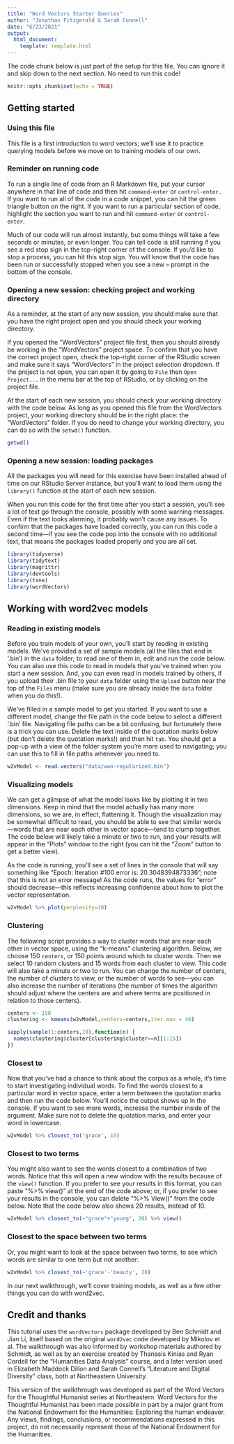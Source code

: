```yaml
---
title: "Word Vectors Starter Queries"
author: "Jonathan Fitzgerald & Sarah Connell"
date: "6/23/2021"
output:
  html_document:
    template: template.html
---
```


The code chunk below is just part of the setup for this file. You can ignore it and skip down to the next section. No need to run this code! 

```r
knitr::opts_chunk$set(echo = TRUE)
```

## Getting started 

### Using this file

This file is a first introduction to word vectors; we'll use it to practice querying models before we move on to training models of our own.   

### Reminder on running code

To run a single line of code from an R Markdown file, put your cursor anywhere in that line of code and then hit `command-enter` or `control-enter.` If you want to run all of the code in a code snippet, you can hit the green triangle button on the right. If you want to run a particular section of code, highlight the section you want to run and hit `command-enter` or `control-enter`. 

Much of our code will run almost instantly, but some things will take a few seconds or minutes, or even longer. You can tell code is still running if you see a red stop sign in the top-right corner of the console. If you'd like to stop a process, you can hit this stop sign. You will know that the code has been run or successfully stopped when you see a new `>` prompt in the bottom of the console. 

### Opening a new session: checking project and working directory

As a reminder, at the start of any new session, you should make sure that you have the right project open and you should check your working directory. 

If you opened the "WordVectors" project file first, then you should already be working in the "WordVectors" project space. To confirm that you have the correct project open, check the top-right corner of the RStudio screen and make sure it says "WordVectors" in the project selection dropdown. If the project is not open, you can open it by going to `File` then `Open Project...` in the menu bar at the top of RStudio, or by clicking on the project file. 

At the start of each new session, you should check your working directory with the code below. As long as you opened this file from the WordVectors project, your working directory should be in the right place: the "WordVectors" folder. If you do need to change your working directory, you can do so with the `setwd()` function.

```r

getwd()

```

### Opening a new session: loading packages

All the packages you will need for this exercise have been installed ahead of time on our RStudio Server instance, but you'll want to load them using the `library()` function at the start of each new session. 

When you run this code for the first time after you start a session, you’ll see a lot of text go through the console, possibly with some warning messages. Even if the text looks alarming, it probably won’t cause any issues. To confirm that the packages have loaded correctly, you can run this code a second time—if you see the code pop into the console with no additional text, that means the packages loaded properly and you are all set. 

```r

library(tidyverse)
library(tidytext)
library(magrittr)
library(devtools)
library(tsne)
library(wordVectors)

```

## Working with word2vec models

### Reading in existing models

Before you train models of your own, you'll start by reading in existing models. We've provided a set of sample models (all the files that end in '.bin') in the `data` folder; to read one of them in, edit and run the code below. You can also use this code to read in models that you've trained when you start a new session. And, you can even read in models trained by others, if you upload their .bin file to your `data` folder using the `Upload` button near the top of the `Files` menu (make sure you are already inside the `data` folder when you do this!). 

We've filled in a sample model to get you started. If you want to use a different model, change the file path in the code below to select a different '.bin' file. Navigating file paths can be a bit confusing, but fortunately there is a trick you can use. Delete the text inside of the quotation marks below (but don't delete the quotation marks!) and then hit `tab`. You should get a pop-up with a view of the folder system you're more used to navigating; you can use this to fill in file paths whenever you need to.

```r

w2vModel <- read.vectors("data/wwo-regularized.bin")

```

### Visualizing models 

We can get a glimpse of what the model looks like by plotting it in two dimensions. Keep in mind that the model actually has many more dimensions, so we are, in effect, flattening it. Though the visualization may be somewhat difficult to read, you should be able to see that similar words—words that are near each other in vector space—tend to clump together. The code below will likely take a minute or two to run, and your results will appear in the "Plots" window to the right (you can hit the "Zoom" button to get a better view).

As the code is running, you'll see a set of lines in the console that will say something like "Epoch: Iteration #100 error is: 20.3048394873336"; note that this is not an error message! As the code runs, the values for "error" should decrease—this reflects increasing confidence about how to plot the vector representation. 

```r

w2vModel %>% plot(perplexity=10)

```

### Clustering

The following script provides a way to cluster words that are near each other in vector space, using the "k-means" clustering algorithm. Below, we choose 150 `centers`, or 150 points around which to cluster words. Then we select 10 random clusters and 15 words from each cluster to view. This code will also take a minute or two to run. You can change the number of centers, the number of clusters to view, or the number of words to see—you can also increase the number of iterations (the number of times the algorithm should adjust where the centers are and where terms are positioned in relation to those centers).

```r

centers <- 150
clustering <- kmeans(w2vModel,centers=centers,iter.max = 40)

sapply(sample(1:centers,10),function(n) {
  names(clustering$cluster[clustering$cluster==n][1:15])
})

```

### Closest to

Now that you've had a chance to think about the corpus as a whole, it's time to start investigating individual words. To find the words closest to a particular word in vector space, enter a term between the quotation marks and then run the code below. You'll notice the output shows up in the console. If you want to see more words, increase the number inside of the argument. Make sure not to delete the quotation marks, and enter your word in lowercase. 


```r

w2vModel %>% closest_to('grace', 10) 

```

### Closest to two terms

You might also want to see the words closest to a combination of two words. Notice that this will open a new window with the results because of the `view()` function. If you prefer to see your results in this format, you can paste "%>% view()" at the end of the code above; or, if you prefer to see your results in the console, you can delete "%>% View()" from the code below. Note that the code below also shows 20 results, instead of 10.

```r

w2vModel %>% closest_to(~"grace"+"young", 20) %>% view()

```


### Closest to the space between two terms

Or, you might want to look at the space between two terms, to see which words are similar to one term but not another: 

```r

w2vModel %>% closest_to(~'grace'-'beauty', 20) 

```

In our next walkthrough, we'll cover training models, as well as a few other things you can do with word2vec.

## Credit and thanks

This tutorial uses the `wordVectors` package developed by Ben Schmidt and Jian Li, itself based on the original `word2vec` code developed by Mikolov et al. The walkthrough was also informed by workshop materials authored by Schmidt, as well as by an exercise created by Thanasis Kinias and Ryan Cordell for the "Humanities Data Analysis" course, and a later version used in Elizabeth Maddock Dillon and Sarah Connell's "Literature and Digital Diversity" class, both at Northeastern University.

This version of the walkthrough was developed as part of the Word Vectors for the Thoughtful Humanist series at Northeastern. Word Vectors for the Thoughtful Humanist has been made possible in part by a major grant from the National Endowment for the Humanities: Exploring the human endeavor. Any views, findings, conclusions, or recommendations expressed in this project, do not necessarily represent those of the National Endowment for the Humanities.


